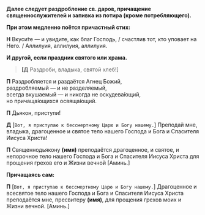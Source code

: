 **Далее следует раздробление св. даров, причащение священнослужителей и запивка из потира (кроме потребляющего).**

**При этом медленно поётся причастный стих:**

**Н** Вкуси́те — и увидите, как благ Господь, / счастлив тот, кто уповает на Него. / Аллилуия, аллилуия, аллилуия.

**И другой, если праздник святого или храма.**

> **[Д** Раздроби, владыка, святой хлеб!<R>]</R>

**П** Раздробляется и раздаётся Агнец Божий,  
раздробляемый — и не разделяемый,  
всегда вкушаемый — и никогда не оскудева́ющий,  
но причаща́ющихся освяща́ющий.

**П** Дьякон, приступи́!

**Д** <R>[</R>`Вот, я приступаю к бессмертному Царю и Богу нашему.`<R>]</R> Преподай мне, владыка, драгоценное и святое тело нашего Господа и Бога и Спасителя Иисуса Христа!

**П** Священнодьякону **(имя)** преподаётся драгоценное, и святое, и непорочное тело нашего Господа и Бога и Спасителя Иисуса Христа для прощения грехов его и Жизни вечной <R>[</R>Аминь.<R>]</R>

**Причащаясь сам:**

**П** <R>[</R>`Вот, я приступаю к бессмертному Царю и Богу нашему.`<R>]</R> Драгоценное и всесвятое тело нашего Господа и Бога и Спасителя Иисуса Христа преподаётся мне, пресвитеру **(имя)**, для прощения грехов моих и Жизни вечной. <R>[</R>Аминь.<R>]</R>
